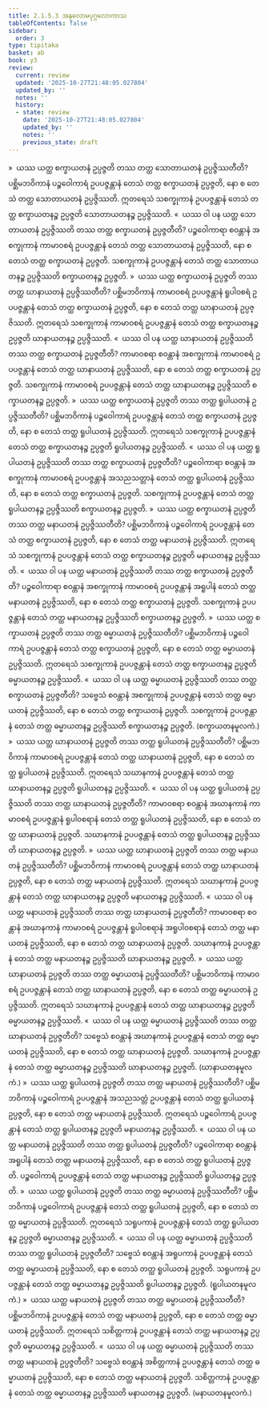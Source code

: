 ```yaml
---
title: 2.1.5.3 အနုလောမပုဂ္ဂလောကာသ
tableOfContents: false
sidebar:
  order: 3
type: tipitaka
basket: ab
book: y3
review:
  current: review
  updated: '2025-10-27T21:48:05.027804'
  updated_by: ''
  notes: ''
  history:
  - state: review
    date: '2025-10-27T21:48:05.027804'
    updated_by: ''
    notes: ''
    previous_state: draft
---
```



<ReviewStatus review={frontmatter.review} showDetails={true} />

<HypothesisAnnotation frontmatter={frontmatter} />

<DynamicBreadcrumb />

<Division number="91" book="y3" e="ch" v="33" p="113">

<Paragraph number="816" book="y3">
»  ယဿ ယတ္ထ စက္ခာယတနံ ဥပ္ပဇ္ဇတိ တဿ တတ္ထ သောတာယတနံ ဥပ္ပဇ္ဇိဿတီတိ?
</Paragraph>

<Paragraph number="817" book="y3">
ပစ္ဆိမဘဝိကာနံ ပဉ္စဝေါကာရံ ဥပပဇ္ဇန္တာနံ တေသံ တတ္ထ စက္ခာယတနံ ဥပ္ပဇ္ဇတိ, နော စ တေသံ တတ္ထ သောတာယတနံ ဥပ္ပဇ္ဇိဿတိ. ဣတရေသံ သစက္ခုကာနံ ဥပပဇ္ဇန္တာနံ တေသံ တတ္ထ စက္ခာယတနဉ္စ ဥပ္ပဇ္ဇတိ သောတာယတနဉ္စ ဥပ္ပဇ္ဇိဿတိ.
</Paragraph>

<Paragraph number="818" book="y3">
«  ယဿ ဝါ ပန ယတ္ထ သောတာယတနံ ဥပ္ပဇ္ဇိဿတိ တဿ တတ္ထ စက္ခာယတနံ ဥပ္ပဇ္ဇတီတိ?
</Paragraph>

<Paragraph number="819" book="y3">
ပဉ္စဝေါကာရာ စဝန္တာနံ အစက္ခုကာနံ ကာမာဝစရံ ဥပပဇ္ဇန္တာနံ တေသံ တတ္ထ သောတာယတနံ ဥပ္ပဇ္ဇိဿတိ, နော စ တေသံ တတ္ထ စက္ခာယတနံ ဥပ္ပဇ္ဇတိ. သစက္ခုကာနံ ဥပပဇ္ဇန္တာနံ တေသံ တတ္ထ သောတာယတနဉ္စ ဥပ္ပဇ္ဇိဿတိ စက္ခာယတနဉ္စ ဥပ္ပဇ္ဇတိ.
</Paragraph>

<Paragraph number="820" book="y3">
»  ယဿ ယတ္ထ စက္ခာယတနံ ဥပ္ပဇ္ဇတိ တဿ တတ္ထ ဃာနာယတနံ ဥပ္ပဇ္ဇိဿတီတိ?
</Paragraph>

<Paragraph number="821" book="y3">
ပစ္ဆိမဘဝိကာနံ ကာမာဝစရံ ဥပပဇ္ဇန္တာနံ ရူပါဝစရံ ဥပပဇ္ဇန္တာနံ တေသံ တတ္ထ စက္ခာယတနံ ဥပ္ပဇ္ဇတိ, နော စ တေသံ တတ္ထ ဃာနာယတနံ ဥပ္ပဇ္ဇိဿတိ. ဣတရေသံ သစက္ခုကာနံ ကာမာဝစရံ ဥပပဇ္ဇန္တာနံ တေသံ တတ္ထ စက္ခာယတနဉ္စ ဥပ္ပဇ္ဇတိ ဃာနာယတနဉ္စ ဥပ္ပဇ္ဇိဿတိ.
</Paragraph>

<Paragraph number="822" book="y3">
«  ယဿ ဝါ ပန ယတ္ထ ဃာနာယတနံ ဥပ္ပဇ္ဇိဿတိ တဿ တတ္ထ စက္ခာယတနံ ဥပ္ပဇ္ဇတီတိ?
</Paragraph>

<Paragraph number="823" book="y3">
ကာမာဝစရာ စဝန္တာနံ အစက္ခုကာနံ ကာမာဝစရံ ဥပပဇ္ဇန္တာနံ တေသံ တတ္ထ ဃာနာယတနံ ဥပ္ပဇ္ဇိဿတိ, နော စ တေသံ တတ္ထ စက္ခာယတနံ ဥပ္ပဇ္ဇတိ. သစက္ခုကာနံ ကာမာဝစရံ ဥပပဇ္ဇန္တာနံ တေသံ တတ္ထ ဃာနာယတနဉ္စ ဥပ္ပဇ္ဇိဿတိ စက္ခာယတနဉ္စ ဥပ္ပဇ္ဇတိ.
</Paragraph>

<Paragraph number="824" book="y3">
»  ယဿ ယတ္ထ စက္ခာယတနံ ဥပ္ပဇ္ဇတိ တဿ တတ္ထ ရူပါယတနံ ဥပ္ပဇ္ဇိဿတီတိ?
</Paragraph>

<Paragraph number="825" book="y3">
ပစ္ဆိမဘဝိကာနံ ပဉ္စဝေါကာရံ ဥပပဇ္ဇန္တာနံ တေသံ တတ္ထ စက္ခာယတနံ ဥပ္ပဇ္ဇတိ, နော စ တေသံ တတ္ထ ရူပါယတနံ ဥပ္ပဇ္ဇိဿတိ. ဣတရေသံ သစက္ခုကာနံ ဥပပဇ္ဇန္တာနံ တေသံ တတ္ထ စက္ခာယတနဉ္စ ဥပ္ပဇ္ဇတိ ရူပါယတနဉ္စ ဥပ္ပဇ္ဇိဿတိ.
</Paragraph>

<Paragraph number="826" book="y3">
«  ယဿ ဝါ ပန ယတ္ထ ရူပါယတနံ ဥပ္ပဇ္ဇိဿတိ တဿ တတ္ထ စက္ခာယတနံ ဥပ္ပဇ္ဇတီတိ?
</Paragraph>

<Paragraph number="827" book="y3">
ပဉ္စဝေါကာရာ စဝန္တာနံ အစက္ခုကာနံ ကာမာဝစရံ ဥပပဇ္ဇန္တာနံ အသညသတ္တာနံ တေသံ တတ္ထ ရူပါယတနံ ဥပ္ပဇ္ဇိဿတိ, နော စ တေသံ တတ္ထ စက္ခာယတနံ ဥပ္ပဇ္ဇတိ. သစက္ခုကာနံ ဥပပဇ္ဇန္တာနံ တေသံ တတ္ထ ရူပါယတနဉ္စ ဥပ္ပဇ္ဇိဿတိ စက္ခာယတနဉ္စ ဥပ္ပဇ္ဇတိ.
</Paragraph>

<Paragraph number="828" book="y3">
»  ယဿ ယတ္ထ စက္ခာယတနံ ဥပ္ပဇ္ဇတိ တဿ တတ္ထ မနာယတနံ ဥပ္ပဇ္ဇိဿတီတိ?
</Paragraph>

<Paragraph number="829" book="y3">
ပစ္ဆိမဘဝိကာနံ ပဉ္စဝေါကာရံ ဥပပဇ္ဇန္တာနံ တေသံ တတ္ထ စက္ခာယတနံ ဥပ္ပဇ္ဇတိ, နော စ တေသံ တတ္ထ မနာယတနံ ဥပ္ပဇ္ဇိဿတိ. ဣတရေသံ သစက္ခုကာနံ ဥပပဇ္ဇန္တာနံ တေသံ တတ္ထ စက္ခာယတနဉ္စ ဥပ္ပဇ္ဇတိ မနာယတနဉ္စ ဥပ္ပဇ္ဇိဿတိ.
</Paragraph>

<Paragraph number="830" book="y3">
«  ယဿ ဝါ ပန ယတ္ထ မနာယတနံ ဥပ္ပဇ္ဇိဿတိ တဿ တတ္ထ စက္ခာယတနံ ဥပ္ပဇ္ဇတီတိ?
</Paragraph>

<Paragraph number="831" book="y3">
ပဉ္စဝေါကာရာ စဝန္တာနံ အစက္ခုကာနံ ကာမာဝစရံ ဥပပဇ္ဇန္တာနံ အရူပါနံ တေသံ တတ္ထ မနာယတနံ ဥပ္ပဇ္ဇိဿတိ, နော စ တေသံ တတ္ထ စက္ခာယတနံ ဥပ္ပဇ္ဇတိ. သစက္ခုကာနံ ဥပပဇ္ဇန္တာနံ တေသံ တတ္ထ မနာယတနဉ္စ ဥပ္ပဇ္ဇိဿတိ စက္ခာယတနဉ္စ ဥပ္ပဇ္ဇတိ.
</Paragraph>

<Paragraph number="832" book="y3">
»  ယဿ ယတ္ထ စက္ခာယတနံ ဥပ္ပဇ္ဇတိ တဿ တတ္ထ ဓမ္မာယတနံ ဥပ္ပဇ္ဇိဿတီတိ?
</Paragraph>

<Paragraph number="833" book="y3">
ပစ္ဆိမဘဝိကာနံ ပဉ္စဝေါကာရံ ဥပပဇ္ဇန္တာနံ တေသံ တတ္ထ စက္ခာယတနံ ဥပ္ပဇ္ဇတိ, နော စ တေသံ တတ္ထ ဓမ္မာယတနံ ဥပ္ပဇ္ဇိဿတိ. ဣတရေသံ သစက္ခုကာနံ ဥပပဇ္ဇန္တာနံ တေသံ တတ္ထ စက္ခာယတနဉ္စ ဥပ္ပဇ္ဇတိ ဓမ္မာယတနဉ္စ ဥပ္ပဇ္ဇိဿတိ.
</Paragraph>

<Paragraph number="834" book="y3">
«  ယဿ ဝါ ပန ယတ္ထ ဓမ္မာယတနံ ဥပ္ပဇ္ဇိဿတိ တဿ တတ္ထ စက္ခာယတနံ ဥပ္ပဇ္ဇတီတိ?
</Paragraph>

<Paragraph number="835" book="y3">
သဗ္ဗေသံ စဝန္တာနံ အစက္ခုကာနံ ဥပပဇ္ဇန္တာနံ တေသံ တတ္ထ ဓမ္မာယတနံ ဥပ္ပဇ္ဇိဿတိ, နော စ တေသံ တတ္ထ စက္ခာယတနံ ဥပ္ပဇ္ဇတိ. သစက္ခုကာနံ ဥပပဇ္ဇန္တာနံ တေသံ တတ္ထ ဓမ္မာယတနဉ္စ ဥပ္ပဇ္ဇိဿတိ စက္ခာယတနဉ္စ ဥပ္ပဇ္ဇတိ. (စက္ခာယတနမူလကံ.)
</Paragraph>

</Division>
<Division number="92" book="y3" e="ch" v="33" p="115">

<Paragraph number="836" book="y3">
»  ယဿ ယတ္ထ ဃာနာယတနံ ဥပ္ပဇ္ဇတိ တဿ တတ္ထ ရူပါယတနံ ဥပ္ပဇ္ဇိဿတီတိ?
</Paragraph>

<Paragraph number="837" book="y3">
ပစ္ဆိမဘဝိကာနံ ကာမာဝစရံ ဥပပဇ္ဇန္တာနံ တေသံ တတ္ထ ဃာနာယတနံ ဥပ္ပဇ္ဇတိ, နော စ တေသံ တတ္ထ ရူပါယတနံ ဥပ္ပဇ္ဇိဿတိ. ဣတရေသံ သဃာနကာနံ ဥပပဇ္ဇန္တာနံ တေသံ တတ္ထ ဃာနာယတနဉ္စ ဥပ္ပဇ္ဇတိ ရူပါယတနဉ္စ ဥပ္ပဇ္ဇိဿတိ.
</Paragraph>

<Paragraph number="838" book="y3">
«  ယဿ ဝါ ပန ယတ္ထ ရူပါယတနံ ဥပ္ပဇ္ဇိဿတိ တဿ တတ္ထ ဃာနာယတနံ ဥပ္ပဇ္ဇတီတိ?
</Paragraph>

<Paragraph number="839" book="y3">
ကာမာဝစရာ စဝန္တာနံ အဃာနကာနံ ကာမာဝစရံ ဥပပဇ္ဇန္တာနံ ရူပါဝစရာနံ တေသံ တတ္ထ ရူပါယတနံ ဥပ္ပဇ္ဇိဿတိ, နော စ တေသံ တတ္ထ ဃာနာယတနံ ဥပ္ပဇ္ဇတိ. သဃာနကာနံ ဥပပဇ္ဇန္တာနံ တေသံ တတ္ထ ရူပါယတနဉ္စ ဥပ္ပဇ္ဇိဿတိ ဃာနာယတနဉ္စ ဥပ္ပဇ္ဇတိ.
</Paragraph>

<Paragraph number="840" book="y3">
»  ယဿ ယတ္ထ ဃာနာယတနံ ဥပ္ပဇ္ဇတိ တဿ တတ္ထ မနာယတနံ ဥပ္ပဇ္ဇိဿတီတိ?
</Paragraph>

<Paragraph number="841" book="y3">
ပစ္ဆိမဘဝိကာနံ ကာမာဝစရံ ဥပပဇ္ဇန္တာနံ တေသံ တတ္ထ ဃာနာယတနံ ဥပ္ပဇ္ဇတိ, နော စ တေသံ တတ္ထ မနာယတနံ ဥပ္ပဇ္ဇိဿတိ. ဣတရေသံ သဃာနကာနံ ဥပပဇ္ဇန္တာနံ တေသံ တတ္ထ ဃာနာယတနဉ္စ ဥပ္ပဇ္ဇတိ မနာယတနဉ္စ ဥပ္ပဇ္ဇိဿတိ.
</Paragraph>

<Paragraph number="842" book="y3">
«  ယဿ ဝါ ပန ယတ္ထ မနာယတနံ ဥပ္ပဇ္ဇိဿတိ တဿ တတ္ထ ဃာနာယတနံ ဥပ္ပဇ္ဇတီတိ?
</Paragraph>

<Paragraph number="843" book="y3">
ကာမာဝစရာ စဝန္တာနံ အဃာနကာနံ ကာမာဝစရံ ဥပပဇ္ဇန္တာနံ ရူပါဝစရာနံ အရူပါဝစရာနံ တေသံ တတ္ထ မနာယတနံ ဥပ္ပဇ္ဇိဿတိ, နော စ တေသံ တတ္ထ ဃာနာယတနံ ဥပ္ပဇ္ဇတိ. သဃာနကာနံ ဥပပဇ္ဇန္တာနံ တေသံ တတ္ထ မနာယတနဉ္စ ဥပ္ပဇ္ဇိဿတိ ဃာနာယတနဉ္စ ဥပ္ပဇ္ဇတိ.
</Paragraph>

<Paragraph number="844" book="y3">
»  ယဿ ယတ္ထ ဃာနာယတနံ ဥပ္ပဇ္ဇတိ တဿ တတ္ထ ဓမ္မာယတနံ ဥပ္ပဇ္ဇိဿတီတိ?
</Paragraph>

<Paragraph number="845" book="y3">
ပစ္ဆိမဘဝိကာနံ ကာမာဝစရံ ဥပပဇ္ဇန္တာနံ တေသံ တတ္ထ ဃာနာယတနံ ဥပ္ပဇ္ဇတိ, နော စ တေသံ တတ္ထ ဓမ္မာယတနံ ဥပ္ပဇ္ဇိဿတိ. ဣတရေသံ သဃာနကာနံ ဥပပဇ္ဇန္တာနံ တေသံ တတ္ထ ဃာနာယတနဉ္စ ဥပ္ပဇ္ဇတိ ဓမ္မာယတနဉ္စ ဥပ္ပဇ္ဇိဿတိ.
</Paragraph>

<Paragraph number="846" book="y3">
«  ယဿ ဝါ ပန ယတ္ထ ဓမ္မာယတနံ ဥပ္ပဇ္ဇိဿတိ တဿ တတ္ထ ဃာနာယတနံ ဥပ္ပဇ္ဇတီတိ?
</Paragraph>

<Paragraph number="847" book="y3">
သဗ္ဗေသံ စဝန္တာနံ အဃာနကာနံ ဥပပဇ္ဇန္တာနံ တေသံ တတ္ထ ဓမ္မာယတနံ ဥပ္ပဇ္ဇိဿတိ, နော စ တေသံ တတ္ထ ဃာနာယတနံ ဥပ္ပဇ္ဇတိ. သဃာနကာနံ ဥပပဇ္ဇန္တာနံ တေသံ တတ္ထ ဓမ္မာယတနဉ္စ ဥပ္ပဇ္ဇိဿတိ ဃာနာယတနဉ္စ ဥပ္ပဇ္ဇတိ. (ဃာနာယတနမူလကံ.)
</Paragraph>

</Division>
<Division number="93" book="y3" e="ch" v="33" p="116">

<Paragraph number="848" book="y3">
»  ယဿ ယတ္ထ ရူပါယတနံ ဥပ္ပဇ္ဇတိ တဿ တတ္ထ မနာယတနံ ဥပ္ပဇ္ဇိဿတီတိ?
</Paragraph>

<Paragraph number="849" book="y3">
ပစ္ဆိမဘဝိကာနံ ပဉ္စဝေါကာရံ ဥပပဇ္ဇန္တာနံ အသညသတ္တံ ဥပပဇ္ဇန္တာနံ တေသံ တတ္ထ ရူပါယတနံ ဥပ္ပဇ္ဇတိ, နော စ တေသံ တတ္ထ မနာယတနံ ဥပ္ပဇ္ဇိဿတိ. ဣတရေသံ ပဉ္စဝေါကာရံ ဥပပဇ္ဇန္တာနံ တေသံ တတ္ထ ရူပါယတနဉ္စ ဥပ္ပဇ္ဇတိ မနာယတနဉ္စ ဥပ္ပဇ္ဇိဿတိ.
</Paragraph>

<Paragraph number="850" book="y3">
«  ယဿ ဝါ ပန ယတ္ထ မနာယတနံ ဥပ္ပဇ္ဇိဿတိ တဿ တတ္ထ ရူပါယတနံ ဥပ္ပဇ္ဇတီတိ?
</Paragraph>

<Paragraph number="851" book="y3">
ပဉ္စဝေါကာရာ စဝန္တာနံ အရူပါနံ တေသံ တတ္ထ မနာယတနံ ဥပ္ပဇ္ဇိဿတိ, နော စ တေသံ တတ္ထ ရူပါယတနံ ဥပ္ပဇ္ဇတိ. ပဉ္စဝေါကာရံ ဥပပဇ္ဇန္တာနံ တေသံ တတ္ထ မနာယတနဉ္စ ဥပ္ပဇ္ဇိဿတိ ရူပါယတနဉ္စ ဥပ္ပဇ္ဇတိ.
</Paragraph>

<Paragraph number="852" book="y3">
»  ယဿ ယတ္ထ ရူပါယတနံ ဥပ္ပဇ္ဇတိ တဿ တတ္ထ ဓမ္မာယတနံ ဥပ္ပဇ္ဇိဿတီတိ?
</Paragraph>

<Paragraph number="853" book="y3">
ပစ္ဆိမဘဝိကာနံ ပဉ္စဝေါကာရံ ဥပပဇ္ဇန္တာနံ တေသံ တတ္ထ ရူပါယတနံ ဥပ္ပဇ္ဇတိ, နော စ တေသံ တတ္ထ ဓမ္မာယတနံ ဥပ္ပဇ္ဇိဿတိ. ဣတရေသံ သရူပကာနံ ဥပပဇ္ဇန္တာနံ တေသံ တတ္ထ ရူပါယတနဉ္စ ဥပ္ပဇ္ဇတိ ဓမ္မာယတနဉ္စ ဥပ္ပဇ္ဇိဿတိ.
</Paragraph>

<Paragraph number="854" book="y3">
«  ယဿ ဝါ ပန ယတ္ထ ဓမ္မာယတနံ ဥပ္ပဇ္ဇိဿတိ တဿ တတ္ထ ရူပါယတနံ ဥပ္ပဇ္ဇတီတိ?
</Paragraph>

<Paragraph number="855" book="y3">
သဗ္ဗေသံ စဝန္တာနံ အရူပကာနံ ဥပပဇ္ဇန္တာနံ တေသံ တတ္ထ ဓမ္မာယတနံ ဥပ္ပဇ္ဇိဿတိ, နော စ တေသံ တတ္ထ ရူပါယတနံ ဥပ္ပဇ္ဇတိ. သရူပကာနံ ဥပပဇ္ဇန္တာနံ တေသံ တတ္ထ ဓမ္မာယတနဉ္စ ဥပ္ပဇ္ဇိဿတိ ရူပါယတနဉ္စ ဥပ္ပဇ္ဇတိ. (ရူပါယတနမူလကံ.)
</Paragraph>

</Division>
<Division number="94" book="y3" e="ch" v="33" p="116">

<Paragraph number="856" book="y3">
»  ယဿ ယတ္ထ မနာယတနံ ဥပ္ပဇ္ဇတိ တဿ တတ္ထ ဓမ္မာယတနံ ဥပ္ပဇ္ဇိဿတီတိ?
</Paragraph>

<Paragraph number="857" book="y3">
ပစ္ဆိမဘဝိကာနံ ဥပပဇ္ဇန္တာနံ တေသံ တတ္ထ မနာယတနံ ဥပ္ပဇ္ဇတိ, နော စ တေသံ တတ္ထ ဓမ္မာယတနံ ဥပ္ပဇ္ဇိဿတိ. ဣတရေသံ သစိတ္တကာနံ ဥပပဇ္ဇန္တာနံ တေသံ တတ္ထ မနာယတနဉ္စ ဥပ္ပဇ္ဇတိ ဓမ္မာယတနဉ္စ ဥပ္ပဇ္ဇိဿတိ.
</Paragraph>

<Paragraph number="858" book="y3">
«  ယဿ ဝါ ပန ယတ္ထ ဓမ္မာယတနံ ဥပ္ပဇ္ဇိဿတိ တဿ တတ္ထ မနာယတနံ ဥပ္ပဇ္ဇတီတိ?
</Paragraph>

<Paragraph number="859" book="y3">
သဗ္ဗေသံ စဝန္တာနံ အစိတ္တကာနံ ဥပပဇ္ဇန္တာနံ တေသံ တတ္ထ ဓမ္မာယတနံ ဥပ္ပဇ္ဇိဿတိ, နော စ တေသံ တတ္ထ မနာယတနံ ဥပ္ပဇ္ဇတိ. သစိတ္တကာနံ ဥပပဇ္ဇန္တာနံ တေသံ တတ္ထ ဓမ္မာယတနဉ္စ ဥပ္ပဇ္ဇိဿတိ မနာယတနဉ္စ ဥပ္ပဇ္ဇတိ. (မနာယတနမူလကံ.)
</Paragraph>
</Division>
